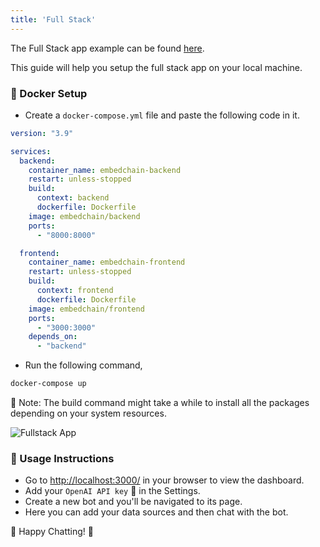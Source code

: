 ```yaml
---
title: 'Full Stack'
---
```


The Full Stack app example can be found [here](https://github.com/mem0ai/mem0/tree/main/embedchain/examples/full_stack).

This guide will help you setup the full stack app on your local machine.

### 🐳 Docker Setup

- Create a `docker-compose.yml` file and paste the following code in it.

```yaml
version: "3.9"

services:
  backend:
    container_name: embedchain-backend
    restart: unless-stopped
    build:
      context: backend
      dockerfile: Dockerfile
    image: embedchain/backend
    ports:
      - "8000:8000"

  frontend:
    container_name: embedchain-frontend
    restart: unless-stopped
    build:
      context: frontend
      dockerfile: Dockerfile
    image: embedchain/frontend
    ports:
      - "3000:3000"
    depends_on:
      - "backend"
```

- Run the following command,

```bash
docker-compose up
```

📝 Note: The build command might take a while to install all the packages depending on your system resources.

![Fullstack App](https://github.com/embedchain/embedchain/assets/73601258/c7c04bbb-9be7-4669-a6af-039e7e972a13)

### 🚀 Usage Instructions

- Go to [http://localhost:3000/](http://localhost:3000/) in your browser to view the dashboard.
- Add your `OpenAI API key` 🔑 in the Settings.
- Create a new bot and you'll be navigated to its page.
- Here you can add your data sources and then chat with the bot.

🎉 Happy Chatting! 🎉
